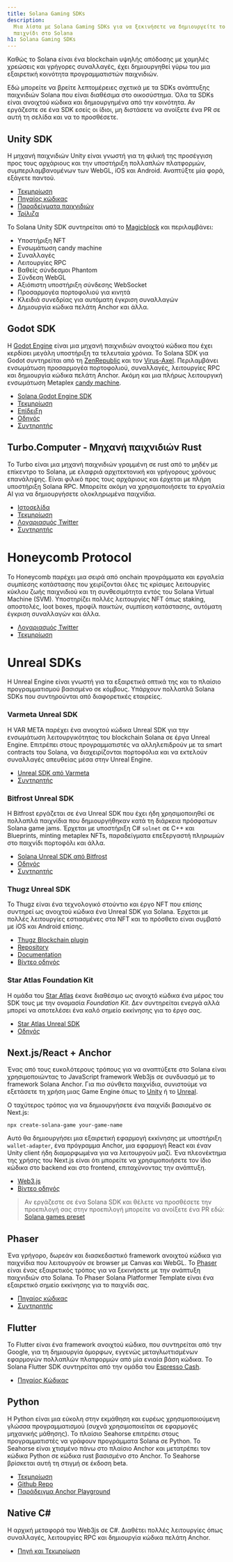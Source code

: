 ```yaml
---
title: Solana Gaming SDKs
description:
  Μια λίστα με Solana Gaming SDKs για να ξεκινήσετε να δημιουργείτε το πρώτο σας
  παιχνίδι στο Solana
h1: Solana Gaming SDKs
---
```


Καθώς το Solana είναι ένα blockchain υψηλής απόδοσης με χαμηλές χρεώσεις και
γρήγορες συναλλαγές, έχει δημιουργηθεί γύρω του μια εξαιρετική κοινότητα
προγραμματιστών παιχνιδιών.

Εδώ μπορείτε να βρείτε λεπτομέρειες σχετικά με τα SDKs ανάπτυξης παιχνιδιών
Solana που είναι διαθέσιμα στο οικοσύστημα. Όλα τα SDKs είναι ανοιχτού κώδικα
και δημιουργημένα από την κοινότητα. Αν εργάζεστε σε ένα SDK εσείς οι ίδιοι, μη
διστάσετε να ανοίξετε ένα PR σε αυτή τη σελίδα και να το προσθέσετε.

## Unity SDK

Η μηχανή παιχνιδιών Unity είναι γνωστή για τη φιλική της προσέγγιση προς τους
αρχάριους και την υποστήριξη πολλαπλών πλατφορμών, συμπεριλαμβανομένων των
WebGL, iOS και Android. Αναπτύξτε μία φορά, εξάγετε παντού.

- [Τεκμηρίωση](https://docs.magicblock.gg/introduction)
- [Πηγαίος κώδικας](https://github.com/magicblock-labs/Solana.Unity-SDK)
- [Παραδείγματα παιχνιδιών](https://github.com/solana-developers/solana-game-examples)
- [Τρίλιζα](https://blog.magicblock.gg/bolt-tic-tac-toe/)

Το Solana Unity SDK συντηρείται από το [Magicblock](https://www.magicblock.gg/)
και περιλαμβάνει:

- Υποστήριξη NFT
- Ενσωμάτωση candy machine
- Συναλλαγές
- Λειτουργίες RPC
- Βαθείς σύνδεσμοι Phantom
- Σύνδεση WebGL
- Αξιόπιστη υποστήριξη σύνδεσης WebSocket
- Προσαρμογέα πορτοφολιού για κινητά
- Κλειδιά συνεδρίας για αυτόματη έγκριση συναλλαγών
- Δημιουργία κώδικα πελάτη Anchor και άλλα.

## Godot SDK

Η [Godot Engine](https://godotengine.org/) είναι μια μηχανή παιχνιδιών ανοιχτού
κώδικα που έχει κερδίσει μεγάλη υποστήριξη τα τελευταία χρόνια. Το Solana SDK
για Godot συντηρείται από τη [ZenRepublic](https://twitter.com/ZenRepublicNDM)
και τον [Virus-Axel](https://twitter.com/AxelBenjam). Περιλαμβάνει ενσωμάτωση
προσαρμογέα πορτοφολιού, συναλλαγές, λειτουργίες RPC και δημιουργία κώδικα
πελάτη Anchor. Ακόμη και μια πλήρως λειτουργική ενσωμάτωση Metaplex
[candy machine](https://zenwiki.gitbook.io/solana-godot-sdk-docs/guides/setup-candy-machine).

- [Solana Godot Engine SDK](https://github.com/Virus-Axel/godot-solana-sdk)
- [Τεκμηρίωση](https://zenwiki.gitbook.io/solana-godot-sdk-docs)
- [Επίδειξη](https://github.com/ZenRepublic/GodotSolanaSDKDemoPackage)
- [Οδηγός](https://www.youtube.com/watch?v=tszFPInYmXQ)
- [Συντηρητής](https://twitter.com/ZenRepublicNDM)

## Turbo.Computer - Μηχανή παιχνιδιών Rust

Το Turbo είναι μια μηχανή παιχνιδιών γραμμένη σε rust από το μηδέν με επίκεντρο
το Solana, με ελαφριά αρχιτεκτονική και γρήγορους χρόνους επανάληψης. Είναι
φιλικό προς τους αρχάριους και έρχεται με πλήρη υποστήριξη Solana RPC. Μπορείτε
ακόμη να χρησιμοποιήσετε τα εργαλεία AI για να δημιουργήσετε ολοκληρωμένα
παιχνίδια.

- [Ιστοσελίδα](https://turbo.computer/)
- [Τεκμηρίωση](https://docs.turbo.computer/)
- [Λογαριασμός Twitter](https://twitter.com/makegamesfast)
- [Συντηρητής](https://twitter.com/jozanza)

# Honeycomb Protocol

Το Honeycomb παρέχει μια σειρά από onchain προγράμματα και εργαλεία συμπίεσης
κατάστασης που χειρίζονται όλες τις κρίσιμες λειτουργίες κύκλου ζωής παιχνιδιού
και τη συνθεσιμότητα εντός του Solana Virtual Machine (SVM). Υποστηρίζει πολλές
λειτουργίες NFT όπως staking, αποστολές, loot boxes, προφίλ παικτών, συμπίεση
κατάστασης, αυτόματη έγκριση συναλλαγών και άλλα.

- [Λογαριασμός Twitter](https://twitter.com/honeycomb_prtcl)
- [Τεκμηρίωση](https://docs.honeycombprotocol.com/)

# Unreal SDKs

Η Unreal Engine είναι γνωστή για τα εξαιρετικά οπτικά της και το πλαίσιο
προγραμματισμού βασισμένο σε κόμβους. Υπάρχουν πολλαπλά Solana SDKs που
συντηρούνται από διαφορετικές εταιρείες.

### Varmeta Unreal SDK

Η VAR META παρέχει ένα ανοιχτού κώδικα Unreal SDK για την ενσωμάτωση
λειτουργικότητας του blockchain Solana σε έργα Unreal Engine. Επιτρέπει στους
προγραμματιστές να αλληλεπιδρούν με τα smart contracts του Solana, να
διαχειρίζονται πορτοφόλια και να εκτελούν συναλλαγές απευθείας μέσα στην Unreal
Engine.

- [Unreal SDK από Varmeta](https://github.com/VAR-META-Tech/UnrealSolanaSDK)
- [Συντηρητής](https://www.var-meta.com/)

### Bitfrost Unreal SDK

Η Bitfrost εργάζεται σε ένα Unreal SDK που έχει ήδη χρησιμοποιηθεί σε πολλαπλά
παιχνίδια που δημιουργήθηκαν κατά τη διάρκεια πρόσφατων Solana game jams.
Έρχεται με υποστήριξη C# `solnet` σε C++ και Blueprints, minting metaplex NFTs,
παραδείγματα επεξεργαστή πληρωμών στο παιχνίδι πορτοφόλι και άλλα.

- [Solana Unreal SDK από Bitfrost](https://github.com/Bifrost-Technologies/Solana-Unreal-SDK)
- [Οδηγός](https://www.youtube.com/watch?v=S8fm8mFeUkk)
- [Συντηρητής](https://twitter.com/BifrostTitan)

### Thugz Unreal SDK

Το Thugz είναι ένα τεχνολογικό στούντιο και έργο NFT που επίσης συντηρεί ως
ανοιχτού κώδικα ένα Unreal SDK για Solana. Έρχεται με πολλές λειτουργίες
εστιασμένες στα NFT και το πρόσθετο είναι συμβατό με iOS και Android επίσης.

- [Thugz Blockchain plugin](https://www.fab.com/listings/a7e220ba-93e5-4a3b-99e7-17b13da76f05)
- [Repository](https://github.com/ThugzLabs/Thugz-BC-Plugin-Packaged-for-UE5.4)
- [Documentation](https://thugzblockchainplugin-docs.vercel.app/)
- [Βίντεο οδηγός](https://www.youtube.com/watch?v=dS7sTZd_E9U&ab_channel=ThugzNFT)

### Star Atlas Foundation Kit

Η ομάδα του [Star Atlas](https://staratlas.com/) έκανε διαθέσιμο ως ανοιχτό
κώδικα ένα μέρος του SDK τους με την ονομασία _Foundation Kit_. Δεν συντηρείται
ενεργά αλλά μπορεί να αποτελέσει ένα καλό σημείο εκκίνησης για το έργο σας.

- [Star Atlas Unreal SDK](https://github.com/staratlasmeta/FoundationKit)
- [Οδηγός](https://www.youtube.com/watch?v=S8fm8mFeUkk)

## Next.js/React + Anchor

Ένας από τους ευκολότερους τρόπους για να αναπτύξετε στο Solana είναι
χρησιμοποιώντας το JavaScript framework Web3js σε συνδυασμό με το framework
Solana Anchor. Για πιο σύνθετα παιχνίδια, συνιστούμε να εξετάσετε τη χρήση μιας
Game Engine όπως το [Unity](#unity-sdk) ή το [Unreal](#unreal-sdks).

Ο ταχύτερος τρόπος για να δημιουργήσετε ένα παιχνίδι βασισμένο σε Next.js:

```shell
npx create-solana-game your-game-name
```

Αυτό θα δημιουργήσει μια εξαιρετική εφαρμογή εκκίνησης με υποστήριξη
`wallet-adapter`, ένα πρόγραμμα Anchor, μια εφαρμογή React και έναν Unity client
ήδη διαμορφωμένα για να λειτουργούν μαζί. Ένα πλεονέκτημα της χρήσης του Next.js
είναι ότι μπορείτε να χρησιμοποιήσετε τον ίδιο κώδικα στο backend και στο
frontend, επιταχύνοντας την ανάπτυξη.

- [Web3.js](https://solana.com/docs/clients/javascript)
- [Βίντεο οδηγός](https://www.youtube.com/watch?v=fnhivg_pemI&t=1s&ab_channel=Solana)

> Αν εργάζεστε σε ένα Solana SDK και θέλετε να προσθέσετε την προεπιλογή σας
> στην προεπιλογή μπορείτε να ανοίξετε ένα PR εδώ:
> [Solana games preset](https://github.com/solana-developers/solana-game-preset)

## Phaser

Ένα γρήγορο, δωρεάν και διασκεδαστικό framework ανοιχτού κώδικα για παιχνίδια
που λειτουργούν σε browser με Canvas και WebGL. Το [Phaser](https://phaser.io/)
είναι ένας εξαιρετικός τρόπος για να ξεκινήσετε με την ανάπτυξη παιχνιδιών στο
Solana. Το Phaser Solana Platformer Template είναι ένα εξαιρετικό σημείο
εκκίνησης για το παιχνίδι σας.

- [Πηγαίος κώδικας](https://github.com/Bread-Heads-NFT/phaser-solana-platformer-template)
- [Συντηρητής](https://twitter.com/blockiosaurus)

## Flutter

Το Flutter είναι ένα framework ανοιχτού κώδικα, που συντηρείται από την Google,
για τη δημιουργία όμορφων, εγγενώς μεταγλωττισμένων εφαρμογών πολλαπλών
πλατφορμών από μία ενιαία βάση κώδικα. Το Solana Flutter SDK συντηρείται από την
ομάδα του [Espresso Cash](https://www.espressocash.com/).

- [Πηγαίος Κώδικας](https://github.com/espresso-cash/espresso-cash-public)

## Python

Η Python είναι μια εύκολη στην εκμάθηση και ευρέως χρησιμοποιούμενη γλώσσα
προγραμματισμού (συχνά χρησιμοποιείται σε εφαρμογές μηχανικής μάθησης). Το
πλαίσιο Seahorse επιτρέπει στους προγραμματιστές να γράφουν προγράμματα Solana
σε Python. Το Seahorse είναι χτισμένο πάνω στο πλαίσιο Anchor και μετατρέπει τον
κώδικα Python σε κώδικα rust βασισμένο στο Anchor. Το Seahorse βρίσκεται αυτή τη
στιγμή σε έκδοση beta.

- [Τεκμηρίωση](https://www.seahorse.dev/)
- [Github Repo](https://github.com/solana-developers/seahorse)
- [Παράδειγμα Anchor Playground](https://beta.solpg.io/tutorials/hello-seahorse)

## Native C#

Η αρχική μεταφορά του Web3js σε C#. Διαθέτει πολλές λειτουργίες όπως συναλλαγές,
λειτουργίες RPC και δημιουργία κώδικα πελάτη Anchor.

- [Πηγή και Τεκμηρίωση](https://github.com/bmresearch/Solnet/blob/master/docs/articles/getting_started.md)
